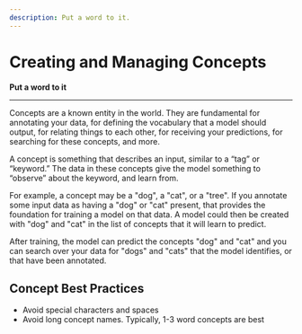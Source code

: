 ```yaml
---
description: Put a word to it.
---
```


# Creating and Managing Concepts

**Put a word to it**
<hr />

Concepts are a known entity in the world. They are fundamental for annotating your data, for defining the vocabulary that a model should output, for relating things to each other, for receiving your predictions, for searching for these concepts, and more.

A concept is something that describes an input, similar to a “tag” or “keyword.” The data in these concepts give the model something to “observe” about the keyword, and learn from.

For example, a concept may be a "dog", a "cat", or a "tree". If you annotate some input data as having a "dog" or "cat" present, that provides the foundation for training a model on that data. A model could then be created with "dog" and "cat" in the list of concepts that it will learn to predict.

After training, the model can predict the concepts "dog" and "cat" and you can search over your data for "dogs" and "cats" that the model identifies, or that have been annotated.

## Concept Best Practices

* Avoid special characters and spaces
* Avoid long concept names. Typically, 1-3 word concepts are best


<DocCardList items={useCurrentSidebarCategory().items}/>